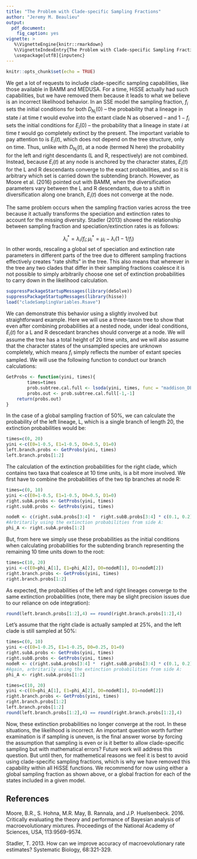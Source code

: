 ```yaml
---
title: "The Problem with Clade-specific Sampling Fractions"
author: "Jeremy M. Beaulieu"
output: 
  pdf_document:
    fig_caption: yes
vignette: >
   %\VignetteEngine{knitr::rmarkdown}
   %\VignetteIndexEntry{The Problem with Clade-specific Sampling Fractions}
   \usepackage[utf8]{inputenc}
---
```


```r
knitr::opts_chunk$set(echo = TRUE)
```
We get a lot of requests to include clade-specific sampling capabilities, like those available in BAMM and MEDUSA. For a time, HiSSE actually had such capabilities, but we have removed them because it leads to what we believe is an incorrect likelihood behavior. In an SSE model the sampling fraction, $f_i$ sets the initial conditions for both $D_{N_i}(0)$ -- the probability that a lineage in state $i$ at time $t$ would evolve into the extant clade N as observed -- and $1-f_i$ sets the initial conditions for $E_i(0)$ -- the probability that a lineage in state $i$ at time $t$ would go completely extinct by the present. The important variable to pay attention to is $E_i(t)$, which does not depend on the tree structure, only on time. Thus, unlike with $D_{N_i}(t)$, at a node (termed N here) the probability for the left and right descendants (L and R, respectively) are not combined. Instead, because $E_i(t)$ at any node is anchored by the character states, $E_i(t)$ for the L and R descendants converge to the exact probabilities, and so it is arbitrary which set is carried down the subtending branch. However, as Moore et al. (2016) pointed out with BAMM, when the diversification parameters vary between the L and R descendants, due to a shift in diversification along one branch, $E_i(t)$ does not converge at the node. 

The same problem occurs when the sampling fraction varies across the tree because it actually transforms the speciation and extinction rates to account for the missing diversity. Stadler (2013) showed the relationship between sampling fraction and speciation/extinction rates is as follows:

$$\lambda_i^* = \lambda_i / f_i; \mu_i^* = \mu_i - \lambda_i(1-1/f_i)$$
In other words, rescaling a global set of speciation and extinction rate parameters in different parts of the tree due to different sampling fractions effectively creates "rate shifts" in the tree. This also means that wherever in the tree any two clades that differ in their sampling fractions coalesce it is not possible to simply arbitrarily choose one set of extinction probabilities to carry down in the likelihood calculation. 

```r
suppressPackageStartupMessages(library(deSolve))
suppressPackageStartupMessages(library(hisse))
load("cladeSamplingVariables.Rsave")
```

We can demonstrate this behavior using a slightly involved but straightforward example. Here we will use a three-taxon tree to show that even after combining probabilities at a nested node, under ideal conditions, $E_i(t)$ for a L and R descedant branches should converge at a node. We will assume the tree has a total height of 20 time units, and we will also assume that the character states of the unsampled species are unknown completely, which means $f_i$ simply reflects the number of extant species sampled. We will use the following function to conduct our branch calculations: 

```r
GetProbs <- function(yini, times){
        times=times
        prob.subtree.cal.full <- lsoda(yini, times, func = "maddison_DE_bisse", padded.pars, initfunc="initmod_bisse", dllname = "hisse", rtol=1e-8, atol=1e-8)
        probs.out <- prob.subtree.cal.full[-1,-1]
    return(probs.out)
}
```

In the case of a global sampling fraction of 50%, we can calculate the probability of the left lineage, L, which is a single branch of length 20, the extinction probabilities would be:

```r
times=c(0, 20)
yini <-c(E0=1-0.5, E1=1-0.5, D0=0.5, D1=0)
left.branch.probs <- GetProbs(yini, times)
left.branch.probs[1:2]
```

The calculation of the extinction probabilities for the right clade, which contains two taxa that coalesce at 10 time units, is a bit more involved. We first have to combine the probabilities of the two tip branches at node R:

```r
times=c(0, 10)
yini <-c(E0=1-0.5, E1=1-0.5, D0=0.5, D1=0)
right.subA.probs <- GetProbs(yini, times)
right.subB.probs <- GetProbs(yini, times)

nodeR <- c(right.subA.probs[3:4] *  right.subB.probs[3:4] * c(0.1, 0.2))
#Arbritarily using the extinction probabilities from side A:
phi_A <- right.subA.probs[1:2]
```

But, from here we simply use these probabilities as the initial conditions when calculating probabilities for the subtending branch representing the remaining 10 time units down to the root:

```r
times=c(10, 20)
yini <-c(E0=phi_A[1], E1=phi_A[2], D0=nodeR[1], D1=nodeR[2])
right.branch.probs <- GetProbs(yini, times)
right.branch.probs[1:2]
```

As expected, the probabilities of the left and right lineages converge to the same extinction probabilities (note, there may be slight precision issues due to our reliance on ode integration):

```r
round(left.branch.probs[1:2],4) == round(right.branch.probs[1:2],4)
```

Let's assume that the right clade is actually sampled at 25%, and the left clade is still sampled at 50%:

```r
times=c(0, 10)
yini <-c(E0=1-0.25, E1=1-0.25, D0=0.25, D1=0)
right.subA.probs <- GetProbs(yini, times)
right.subB.probs <- GetProbs(yini, times)
nodeR <- c(right.subA.probs[3:4] *  right.subB.probs[3:4] * c(0.1, 0.2))
#Again, arbritarily using the extinction probabilities from side A:
phi_A <- right.subA.probs[1:2]

times=c(10, 20)
yini <-c(E0=phi_A[1], E1=phi_A[2], D0=nodeR[1], D1=nodeR[2])
right.branch.probs <- GetProbs(yini, times)
right.branch.probs[1:2]
left.branch.probs[1:2]
round(left.branch.probs[1:2],4) == round(right.branch.probs[1:2],4)
```

Now, these extinction probabilities no longer converge at the root. In these situations, the likelihood is incorrect. An important question worth further examination is if sampling is uneven, is the final answer worse by forcing the assumption that sampling is even or is it better to allow clade-specific sampling but with mathematical errors? Future work will address this question. But until then, for mathemetical reasons we feel it is best to avoid using clade-specific sampling fractions, which is why we have removed this capability within all HiSSE functions. We recommend for now using either a global sampling fraction as shown above, or a global fraction for each of the states included in a given model. 

## References
Moore, B.R., S. Hohna, M.R. May, B. Rannala, and J.P. Huelsenbeck. 2016. Critically evaluating the theory and performance of Bayesian analysis of macroevolutionary mixtures. Proceedings of the National Academy of Sciences, USA, 113:9569-9574.

Stadler, T. 2013. How can we improve accuracy of macroevolutionary rate estimates? Systematic Biology, 68:321-329.
